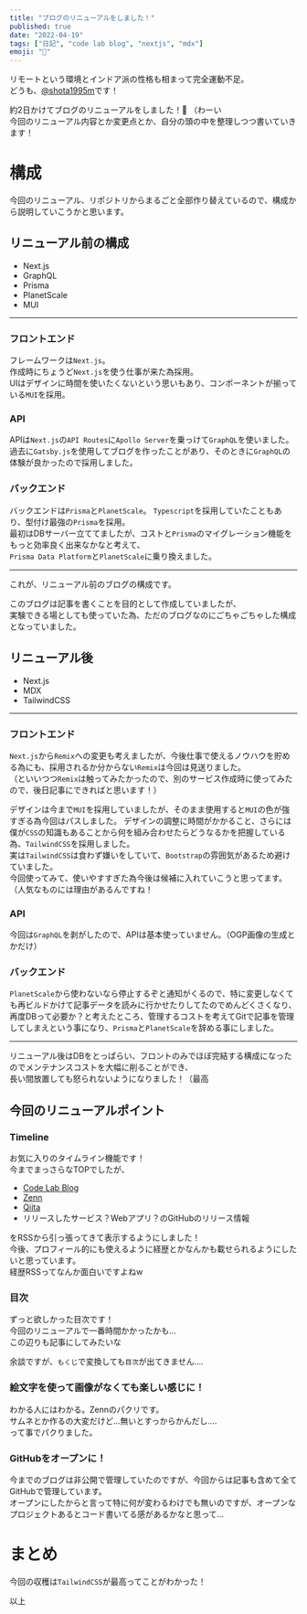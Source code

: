 ```yaml
---
title: "ブログのリニューアルをしました！"
published: true
date: "2022-04-19"
tags: ["日記", "code lab blog", "nextjs", "mdx"]
emoji: "📝"
---
```


リモートという環境とインドア派の性格も相まって完全運動不足。  
どうも、[@shota1995m](https://twitter.com/shota1995m)です！

約2日かけてブログのリニューアルをしました！🎉 （わーい  
今回のリニューアル内容とか変更点とか、自分の頭の中を整理しつつ書いていきます！

# 構成

今回のリニューアル、リポジトリからまるごと全部作り替えているので、構成から説明していこうかと思います。  

## リニューアル前の構成

- Next.js
- GraphQL
- Prisma
- PlanetScale
- MUI 

---

### フロントエンド

フレームワークは`Next.js`。  
作成時にちょうど`Next.js`を使う仕事が来た為採用。  
UIはデザインに時間を使いたくないという思いもあり、コンポーネントが揃っている`MUI`を採用。  

### API

APIは`Next.js`の`API Routes`に`Apollo Server`を乗っけて`GraphQL`を使いました。  
過去に`Gatsby.js`を使用してブログを作ったことがあり、そのときに`GraphQL`の体験が良かったので採用しました。

### バックエンド

バックエンドは`Prisma`と`PlanetScale`。 
`Typescript`を採用していたこともあり、型付け最強の`Prisma`を採用。  
最初はDBサーバー立ててましたが、コストと`Prisma`のマイグレーション機能をもっと効率良く出来なかなと考えて、  
`Prisma Data Platform`と`PlanetScale`に乗り換えました。

---

これが、リニューアル前のブログの構成です。

このブログは記事を書くことを目的として作成していましたが、  
実験できる場としても使っていた為、ただのブログなのにごちゃごちゃした構成となっていました。  


## リニューアル後

- Next.js
- MDX
- TailwindCSS

---

### フロントエンド

`Next.js`から`Remix`への変更も考えましたが、今後仕事で使えるノウハウを貯める為にも、採用されるか分からない`Remix`は今回は見送りました。  
（といいつつ`Remix`は触ってみたかったので、別のサービス作成時に使ってみたので、後日記事にできればと思います！）  

デザインは今まで`MUI`を採用していましたが、そのまま使用すると`MUI`の色が強すぎる為今回はパスしました。
デザインの調整に時間がかかること、さらには僕が`CSS`の知識もあることから何を組み合わせたらどうなるかを把握している為、`TailwindCSS`を採用しました。  
実は`TailwindCSS`は食わず嫌いをしていて、`Bootstrap`の雰囲気があるため避けていました。  
今回使ってみて、使いやすすぎた為今後は候補に入れていこうと思ってます。（人気なものには理由があるんですね！  

### API

今回は`GraphQL`を剥がしたので、APIは基本使っていません。（OGP画像の生成とかだけ）

### バックエンド

`PlanetScale`から使わないなら停止するぞと通知がくるので、特に変更しなくても再ビルドかけて記事データを読みに行かせたりしてたのでめんどくさくなり、  
再度DBって必要か？と考えたところ、管理するコストを考えてGitで記事を管理してしまえという事になり、`Prisma`と`PlanetScale`を辞める事にしました。  

---

リニューアル後はDBをとっぱらい、フロントのみでほぼ完結する構成になったのでメンテナンスコストを大幅に削ることができ、  
長い間放置しても怒られないようになりました！（最高

## 今回のリニューアルポイント

### Timeline

お気に入りのタイムライン機能です！  
今までまっさらなTOPでしたが、

- [Code Lab Blog](https://blog.code-lab.xyz)
- [Zenn](https://zenn.dev/shota1995m)
- [Qiita](https://qiita.com/shota1995m)
- リリースしたサービス？Webアプリ？のGitHubのリリース情報

をRSSから引っ張ってきて表示するようにしました！  
今後、プロフィール的にも使えるように経歴とかなんかも載せられるようにしたいと思っています。  
経歴RSSってなんか面白いですよねw

### 目次

ずっと欲しかった目次です！  
今回のリニューアルで一番時間かかったかも...  
この辺りも記事にしてみたいな  

余談ですが、`もくじ`で変換しても`目次`が出てきません....

### 絵文字を使って画像がなくても楽しい感じに！

わかる人にはわかる。Zennのパクリです。  
サムネとか作るの大変だけど...無いとすっからかんだし....  
って事でパクりました。  

### GitHubをオープンに！  

今までのブログは非公開で管理していたのですが、今回からは記事も含めて全てGitHubで管理しています。  
オープンにしたからと言って特に何が変わるわけでも無いのですが、オープンなプロジェクトあるとコード書いてる感があるかなと思って...


# まとめ

今回の収穫は`TailwindCSS`が最高ってことがわかった！

以上
